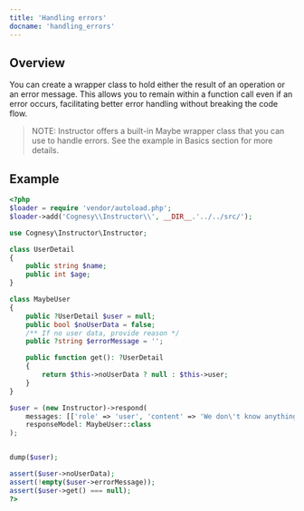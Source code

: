 ---
title: 'Handling errors'
docname: 'handling_errors'
---

## Overview

You can create a wrapper class to hold either the result of an operation or an error message.
This allows you to remain within a function call even if an error occurs, facilitating
better error handling without breaking the code flow.

> NOTE: Instructor offers a built-in Maybe wrapper class that you can use to handle errors.
> See the example in Basics section for more details.

## Example

```php
<?php
$loader = require 'vendor/autoload.php';
$loader->add('Cognesy\\Instructor\\', __DIR__.'../../src/');

use Cognesy\Instructor\Instructor;

class UserDetail
{
    public string $name;
    public int $age;
}

class MaybeUser
{
    public ?UserDetail $user = null;
    public bool $noUserData = false;
    /** If no user data, provide reason */
    public ?string $errorMessage = '';

    public function get(): ?UserDetail
    {
        return $this->noUserData ? null : $this->user;
    }
}

$user = (new Instructor)->respond(
    messages: [['role' => 'user', 'content' => 'We don\'t know anything about this guy.']],
    responseModel: MaybeUser::class
);


dump($user);

assert($user->noUserData);
assert(!empty($user->errorMessage));
assert($user->get() === null);
?>
```

